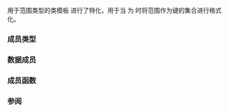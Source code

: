 {{cpp/title|''range-default-formatter''{{small|&lt;std::range_format::set&gt;}}}}
{{cpp/utility/format/ranges_formatter/navbar}}
{{ddcl|header=format|since=c++23|notes={{mark expos}}|
template&lt; ranges::input_range R, class CharT &gt;
struct /*range-default-formatter*/&lt;range_format::set, R, CharT&gt;;
}}

用于范围类型的类模板 {{c/core|/*range-default-formatter*/}} 进行了特化，用于当 {{c|std::format_kind&lt;R&gt;}} 为 {{c|std::range_format::set}} 时将范围作为键的集合进行格式化。

===成员类型===
{{dsc begin}}
{{dsc hitem|成员|定义}}
{{dsc expos mem type|private=yes|maybe-const-set|{{box/core|{{lsi|cpp/utility/format#fmt-maybe-const}}{{c/core|&lt;R, CharT&gt;}}}}}}
{{dsc end}}

===数据成员===
{{dsc begin}}
{{dsc hitem|成员|定义}}
{{dsc expos mem obj|private=yes|underlying_|{{box/core|{{c/core|std::range_formatter&lt;std::remove_cvref_t&lt;}}&lt;br&gt;{{nbspt|5}}{{c/core|ranges::range_reference_t&lt;}}{{tti|maybe-const-set}}{{c/core|&gt;&gt;, CharT&gt;}}}}
类型的底层格式化器}}
{{dsc end}}

===成员函数===
{{dsc begin}}
{{dsc mem ctor|nolink=true|构造 {{tti|range-default-formatter}}}}
{{dsc mem fun|parse|nolink=true|按照 {{spar|范围格式说明}} 的说明解析格式说明符}}
{{dsc mem fun|format|nolink=true|按照 {{spar|范围格式说明}} 写入范围的格式化输出}}
{{dsc end}}

{{member|1={{small|std::''range-default-formatter''&lt;std::range_format::set&gt;::}}''range-default-formatter''|2=
{{ddcl|1=
constexpr /*range-default-formatter*/();
}}

等价于调用 {{c|underlying_.set_brackets(STATICALLY_WIDEN&lt;CharT&gt;("{"), STATICALLY_WIDEN&lt;CharT&gt;("}"))}}

其中 {{c|STATICALLY_WIDEN&lt;CharT&gt;("...")}} 当 {{tt|CharT}} 为 {{c/core|char}} 时为 {{c|"..."}}，而当 {{tt|CharT}} 为 {{c/core|wchar_t}} 时为 {{c|L"..."}}。
}}

{{member|1={{small|std::''range-default-formatter''&lt;std::range_format::set&gt;::}}parse|2=
{{ddcl|1=
template&lt; class ParseContext &gt;
constexpr auto parse( ParseContext&amp; ctx ) -&gt; ParseContext::iterator;
}}

等价于 {{c|return underlying_.parse(ctx);}}。

返回 ''[[cpp/utility/format/range_formatter#范围格式说明|范围格式说明]]'' 的尾后迭代器。
}}

{{member|1={{small|std::''range-default-formatter''&lt;std::range_format::set&gt;::}}format|2=
{{ddcl|1=
template&lt; class FormatContext &gt;
auto format( maybe-const-set&amp; r, FormatContext&amp; ctx ) const -&gt; FormatContext::iterator;
}}

等价于 {{c|return underlying_.format(r, ctx);}}。

返回输出范围的尾后迭代器。
}}

===参阅===
{{dsc begin}}
{{dsc inc|cpp/utility/format/dsc formatter}}
{{dsc inc|cpp/utility/format/dsc range_formatter}}
{{dsc end}}

{{langlinks|en|es|ja|ru}}